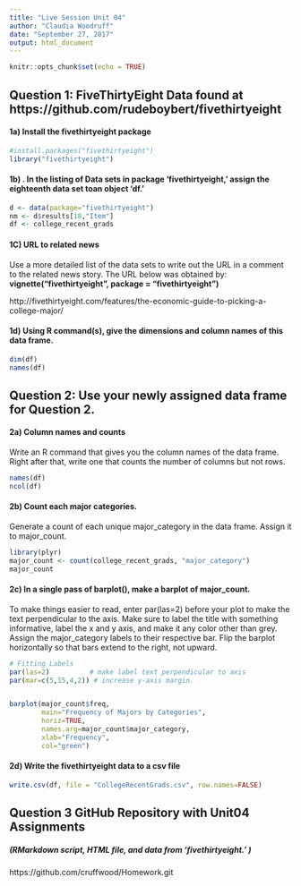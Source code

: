 ```yaml
---
title: "Live Session Unit 04"
author: "Claudia Woodruff"
date: "September 27, 2017"
output: html_document
---
```


```r
knitr::opts_chunk$set(echo = TRUE)
```

## Question 1: FiveThirtyEight Data found at https://github.com/rudeboybert/fivethirtyeight

#### 1a) Install the fivethirtyeight package

```r
#install.packages("fivethirtyeight")
library("fivethirtyeight")
```

#### 1b) . In the listing of Data sets in package ‘fivethirtyeight,’ assign the eighteenth data set toan object ‘df.’

```r
d <- data(package="fivethirtyeight")
nm <- d$results[18,"Item"]
df <- college_recent_grads
```

#### 1C) URL to related news
Use a more detailed list of the data sets to write out the URL in a comment to the related news story.
The URL below was obtained by:
**vignette("fivethirtyeight", package = "fivethirtyeight")**

http://fivethirtyeight.com/features/the-economic-guide-to-picking-a-college-major/

#### 1d) Using R command(s), give the dimensions and column names of this data frame.

```r
dim(df)
names(df)

```


## Question 2: Use your newly assigned data frame for Question 2.
#### 2a) Column names and counts
Write an R command that gives you the column names of the data frame. Right after that, write one that counts the number of columns but not rows. 

```r
names(df)
ncol(df)
```

#### 2b) Count each major categories.
Generate a count of each unique major_category in the data frame. Assign it to major_count.

```r
library(plyr)
major_count <- count(college_recent_grads, "major_category")
major_count
```

#### 2c) In a single pass of barplot(), make a barplot of major_count.
To make things easier to read, enter par(las=2) before your plot to make the text perpendicular to the axis. Make sure to label the title with something informative, label the x and y axis, and make it any color other than grey. Assign the major_category labels to their respective bar. Flip the barplot horizontally so that bars extend to the right, not upward.

```r
# Fitting Labels 
par(las=2)          # make label text perpendicular to axis
par(mar=c(5,15,4,2)) # increase y-axis margin.


barplot(major_count$freq, 
        main="Frequency of Majors by Categories",
        horiz=TRUE, 
        names.arg=major_count$major_category,
        xlab="Frequency",
        col="green")

```

#### 2d) Write the fivethirtyeight data to a csv file

```r
write.csv(df, file = "CollegeRecentGrads.csv", row.names=FALSE)
```

## Question 3 GitHub Repository with Unit04 Assignments
##### (RMarkdown script, HTML file, and data from ‘fivethirtyeight.’ )

https://github.com/cruffwood/Homework.git
